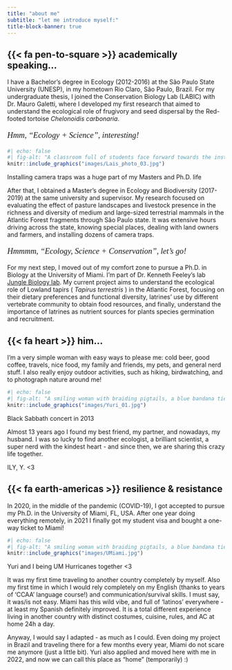 ---
title: "about me"
subtitle: "let me introduce myself:"
title-block-banner: true
---

## {{< fa pen-to-square >}} academically speaking...

I have a Bachelor's degree in Ecology (2012-2016) at  the São Paulo State University (UNESP), in my hometown Rio Claro, São Paulo, Brazil. For my undergraduate thesis, I joined the Conservation Biology Lab (LABIC) with Dr. Mauro Galetti, where I developed my first research that aimed to understand the ecological role of frugivory and seed dispersal by the Red-footed tortoise *Chelonoidis carbonaria*.

<p style="font-family: Georgia, serif; font-size:14pt; font-style:italic">
    Hmm, "Ecology + Science", interesting! 
</p>

<!-- ```{r echo=FALSE, out.width = "30%", fig.align = "center"} -->
<!-- knitr::include_graphics("images/Lais_photo_03.jpg") -->
<!-- ``` -->

<!-- ![](images/Lais_photo_03.jpg){width="50%"} -->

:::{.column-margin}
```{r}
#| echo: false
#| fig-alt: "A classroom full of students face forward towards the instructor, who stands at a podium at the front of the room. Students have their laptops open on their desks. Three large TV screens are illuminated at the front of the classroom, displaying workshop materials."
knitr::include_graphics("images/Lais_photo_03.jpg")
```
::: {.extra-small-text .dark-gray-text .topbr}
Installing camera traps was a huge part of my Masters and Ph.D. life
:::
:::

After that, I obtained a Master's degree in Ecology and Biodiversity (2017-2019) at the same university and supervisor. My research focused on evaluating the effect of pasture landscapes and livestock presence in the richness and diversity of medium and large-sized terrestrial mammals in the Atlantic Forest fragments through São Paulo state. It was extensive hours driving across the state, knowing special places, dealing with land owners and farmers, and installing dozens of camera traps. 

<p style="font-family: Georgia, serif; font-size:14pt; font-style:italic">
    Hmmmm, "Ecology, Science + Conservation", let's go!
</p>

For my next step, I moved out of my comfort zone to pursue a Ph.D. in Biology at the University of Miami. I'm part of Dr. Kenneth Feeley's lab [Jungle Biology lab](https://www.junglebiology.org/). My current project aims to understand the ecological role of Lowland tapirs ( *Tapirus terrestris* ) in the Atlantic Forest, focusing on their dietary preferences and functional diversity, latrines' use by different vertebrate community to obtain food resources, and finally, understand the importance of latrines as nutrient sources for plants species germination and recruitment. 


## {{< fa heart >}} him...

I'm a very simple woman with easy ways to please me: cold beer, good coffee, travels, nice food, my family and friends, my pets, and general nerd stuff. I also really enjoy outdoor activities, such as hiking, birdwatching, and to photograph nature around me! 

:::{.column-margin}
```{r}
#| echo: false
#| fig-alt: "A smiling woman with braiding pigtails, a blue bandana tied around her neck, and a blue hiking backback takes a selfie with a brown dog. The dog is looking towards the camera with it's tongue out. There are mountains in the background."
knitr::include_graphics("images/Yuri_01.jpg")
```
::: {.extra-small-text .dark-gray-text .topbr}
Black Sabbath concert in 2013
:::
:::

Almost 13 years ago I found my best friend, my partner, and nowadays, my husband. I was so lucky to find another ecologist, a brilliant scientist, a super nerd with the kindest heart - and since then, we are sharing this crazy life together. 

ILY, Y. <3


## {{< fa earth-americas >}} resilience & resistance 

In 2020, in the middle of the pandemic (COVID-19), I got accepted to pursue my Ph.D. in the University of Miami, FL, USA. After one year doing everything remotely, in 2021 I finally got my student visa and bought a one-way ticket to Miami! 

:::{.column-margin}
```{r}
#| echo: false
#| fig-alt: "A smiling woman with braiding pigtails, a blue bandana tied around her neck, and a blue hiking backback takes a selfie with a brown dog. The dog is looking towards the camera with it's tongue out. There are mountains in the background."
knitr::include_graphics("images/UMiami.jpg")
```
::: {.extra-small-text .dark-gray-text .topbr}
Yuri and I being UM Hurricanes together <3
:::
:::

It was my first time traveling to another country completely by myself. Also my first time in which I would rely completely on my English (thanks to years of 'CCAA' language course!) and communication/survival skills. 
I must say, it was/is not easy. Miami has this wild vibe, and full of 'latinos' everywhere - at least my Spanish definitely improved. It is a total different experience living in another country with distinct costumes, cuisine, rules, and AC at home 24h a day.

Anyway, I would say I adapted - as much as I could.
Even doing my project in Brazil and traveling there for a few months every year, Miami do not scare me anymore (just a little bit). 
Yuri also applied and moved here with me in 2022, and now we can call this place as "home" (temporarily) :)
